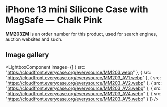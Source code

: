 
# iPhone 13 mini Silicone Case with MagSafe — Chalk Pink

<Callout type='info' emoji='👉🏻'>**MM203ZM** is an order number for this product, used for search engines, auction websites and such.</Callout>

## Image gallery

<LightboxComponent
    images={[
      {
        src: "https://cloudfront.everycase.org/everysource/MM203.webp"
      },
      {
        src: "https://cloudfront.everycase.org/everysource/MM203_AV1.webp"
      },
      {
        src: "https://cloudfront.everycase.org/everysource/MM203_AV2.webp"
      },
      {
        src: "https://cloudfront.everycase.org/everysource/MM203_AV3.webp"
      },
      {
        src: "https://cloudfront.everycase.org/everysource/MM203_AV4.webp"
      },
      {
        src: "https://cloudfront.everycase.org/everysource/MM203_AV5.webp"
      }
    ]}
  />

